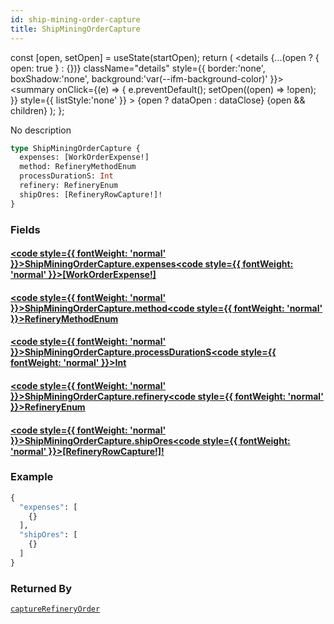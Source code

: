 ```yaml
---
id: ship-mining-order-capture
title: ShipMiningOrderCapture
---
```









  const [open, setOpen] = useState(startOpen);
  return (
    <details {...(open ? { open: true } : {})} className="details" style={{ border:'none', boxShadow:'none', background:'var(--ifm-background-color)' }}>
      <summary
        onClick={(e) => {
          e.preventDefault();
          setOpen((open) => !open);
        }}
        style={{ listStyle:'none' }}
      >
      {open ? dataOpen : dataClose}
      </summary>
      {open && children}
    </details>
  );
};








No description


```graphql
type ShipMiningOrderCapture {
  expenses: [WorkOrderExpense!]
  method: RefineryMethodEnum
  processDurationS: Int
  refinery: RefineryEnum
  shipOres: [RefineryRowCapture!]!
}
```




### Fields

#### [<code style={{ fontWeight: 'normal' }}>ShipMiningOrderCapture.<b>expenses</b></code>](#)<Bullet />[<code style={{ fontWeight: 'normal' }}><b>[WorkOrderExpense!]</b></code>](/api/types/objects/work-order-expense.mdx) <Badge class="badge badge--secondary " text="list"/> <Badge class="badge badge--secondary " text="object"/> 



#### [<code style={{ fontWeight: 'normal' }}>ShipMiningOrderCapture.<b>method</b></code>](#)<Bullet />[<code style={{ fontWeight: 'normal' }}><b>RefineryMethodEnum</b></code>](/api/types/enums/refinery-method-enum.mdx) <Badge class="badge badge--secondary " text="enum"/> 



#### [<code style={{ fontWeight: 'normal' }}>ShipMiningOrderCapture.<b>processDurationS</b></code>](#)<Bullet />[<code style={{ fontWeight: 'normal' }}><b>Int</b></code>](/api/types/scalars/int.mdx) <Badge class="badge badge--secondary " text="scalar"/> 



#### [<code style={{ fontWeight: 'normal' }}>ShipMiningOrderCapture.<b>refinery</b></code>](#)<Bullet />[<code style={{ fontWeight: 'normal' }}><b>RefineryEnum</b></code>](/api/types/enums/refinery-enum.mdx) <Badge class="badge badge--secondary " text="enum"/> 



#### [<code style={{ fontWeight: 'normal' }}>ShipMiningOrderCapture.<b>shipOres</b></code>](#)<Bullet />[<code style={{ fontWeight: 'normal' }}><b>[RefineryRowCapture!]!</b></code>](/api/types/objects/refinery-row-capture.mdx) <Badge class="badge badge--secondary badge--non_null" text="non-null"/> <Badge class="badge badge--secondary " text="object"/> 





### Example


```graphql
{
  "expenses": [
    {}
  ],
  "shipOres": [
    {}
  ]
}
```




### Returned By

[`captureRefineryOrder`](/api/operations/queries/capture-refinery-order.mdx)  <Badge class="badge badge--secondary badge--relation" text="query"/>